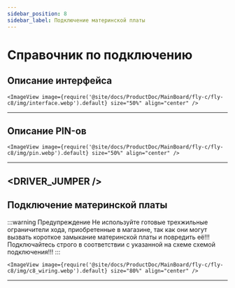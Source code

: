 ```yaml
---
sidebar_position: 8
sidebar_label: Подключение материнской платы
---
```





# Справочник по подключению

## Описание интерфейса

    <ImageView image={require('@site/docs/ProductDoc/MainBoard/fly-c/fly-c8/img/interface.webp').default} size="50%" align="center" />
----

## Описание PIN-ов

    <ImageView image={require('@site/docs/ProductDoc/MainBoard/fly-c/fly-c8/img/pin.webp').default} size="50%" align="center" />
---

<DRIVER_JUMPER />
---

## Подключение материнской платы



:::warning Предупреждение
Не используйте готовые трехжильные ограничители хода, приобретенные в магазине, так как они могут вызвать короткое замыкание материнской платы и повредить её!!! Подключайтесь строго в соответствии с указанной на схеме схемой подключения!!!
:::

    <ImageView image={require('@site/docs/ProductDoc/MainBoard/fly-c/fly-c8/img/c8_wiring.webp').default} size="80%" align="center" />

----
